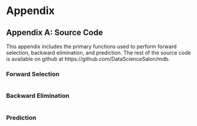 # Appendix
## Appendix A: Source Code
This appendix includes the primary functions used to perform forward selection, backward elimination, and prediction. The rest of the source code is available on github at https://github.com/DataScienceSalon/mdb.

### Forward Selection
```r
```

### Backward Elimination
```r
```

### Prediction
```r
```
